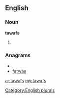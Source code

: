 ==English==

===Noun===
'''tawafs'''

# {{plural of|[[tawaf]]}}

===Anagrams===
* {{alphagram|aafstw}}
* [[fatwas#English|fatwas]]

[[Category:English plurals]]

[[ar:tawafs]]
[[my:tawafs]]